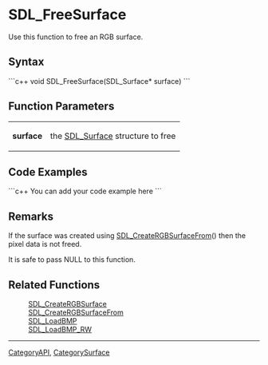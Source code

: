 <!-- pragma section-numbers off -->
<!-- pragma disable-camelcase -->

= SDL_FreeSurface =
Use this function to free an RGB surface.  


== Syntax ==
```c++
void SDL_FreeSurface(SDL_Surface* surface)
```

== Function Parameters ==
{|
|'''surface'''
|the [[SDL_Surface]] structure to free
|}

== Code Examples ==
```c++
You can add your code example here
```

== Remarks ==
If the surface was created using [[SDL_CreateRGBSurfaceFrom]]() then the pixel data is not freed.

It is safe to pass NULL to this function.

== Related Functions ==
:[[SDL_CreateRGBSurface]]
:[[SDL_CreateRGBSurfaceFrom]]
:[[SDL_LoadBMP]]
:[[SDL_LoadBMP_RW]]

----
[[CategoryAPI]], [[CategorySurface]]

